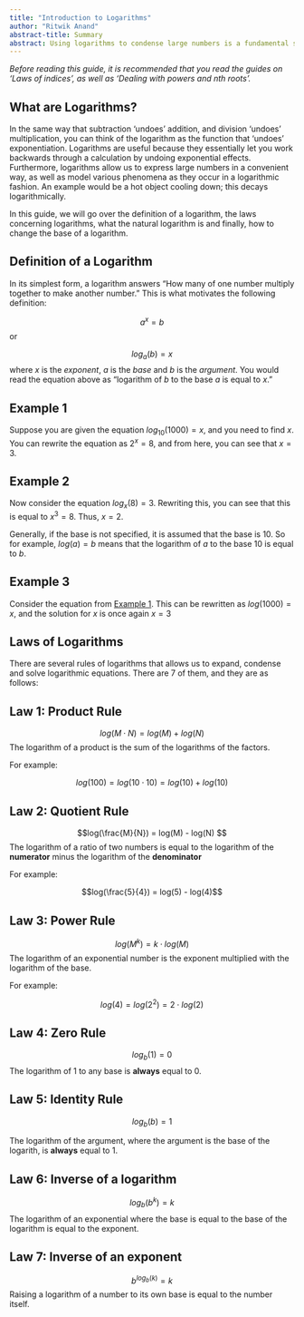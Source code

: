 ```yaml
---
title: "Introduction to Logarithms"
author: "Ritwik Anand"
abstract-title: Summary
abstract: Using logarithms to condense large numbers is a fundamental skill when working in Mathematics. Understanding the laws of logarithms, working with the natural logarithm and learning how to change the base of a logarithm are key in mastering their functionality.
---
```


*Before reading this guide, it is recommended that you read the guides on 'Laws of indices', as well as 'Dealing with powers and nth roots'.*

## What are Logarithms?

In the same way that subtraction 'undoes' addition, and division 'undoes' multiplication, you can think of the logarithm as the function that 'undoes' exponentiation. Logarithms are useful because they essentially let you work backwards through a calculation by undoing exponential effects. Furthermore, logarithms allow us to express large numbers in a convenient way, as well as model various phenomena as they occur in a logarithmic fashion. An example would be a hot object cooling down; this decays logarithmically.

In this guide, we will go over the definition of a logarithm, the laws concerning logarithms, what the natural logarithm is and finally, how to change the base of a logarithm.

::: callout-note
## Definition of a Logarithm

In its simplest form, a logarithm answers "How many of one number multiply together to make another number." This is what motivates the following definition:

$$ a^x = b$$ or

$$log_a(b) = x $$ where $x$ is the *exponent*, $a$ is the *base* and $b$ is the *argument*. You would read the equation above as "logarithm of $b$ to the base $a$ is equal to $x$."
:::

::: {#example-1-link .callout-note appearance="simple"}
## Example 1

Suppose you are given the equation $log_{10}(1000) = x$, and you need to find $x$. You can rewrite the equation as $2^x = 8$, and from here, you can see that $x = 3$.
:::

::: {.callout-note appearance="simple"}
## Example 2

Now consider the equation $log_x(8) = 3$. Rewriting this, you can see that this is equal to $x^3 = 8$. Thus, $x = 2$.
:::

Generally, if the base is not specified, it is assumed that the base is 10. So for example, $log(a) = b$ means that the logarithm of $a$ to the base $10$ is equal to $b$.

::: {.callout-note appearance="simple"}
## Example 3

Consider the equation from [Example 1](#example-1-link). This can be rewritten as $log(1000) = x$, and the solution for $x$ is once again $x = 3$
:::

## Laws of Logarithms

There are several rules of logarithms that allows us to expand, condense and solve logarithmic equations. There are 7 of them, and they are as follows:

::: callout-note
## Law 1: Product Rule

$$log(M \cdot N) = log(M) + log(N)$$ 
The logarithm of a product is the sum of the logarithms of the factors.

For example:

$$log(100) = log(10 \cdot 10) = log(10) + log(10)$$
:::

::: callout-note
## Law 2: Quotient Rule

$$log(\frac{M}{N}) = log(M) - log(N) $$ 
The logarithm of a ratio of two numbers is equal to the logarithm of the **numerator** minus the logarithm of the **denominator**

For example:

$$log(\frac{5}{4}) = log(5) - log(4)$$
:::

::: callout-note
## Law 3: Power Rule

$$log(M^k) = k \cdot log(M)$$ 
The logarithm of an exponential number is the exponent multiplied with the logarithm of the base.

For example:

$$log(4) = log(2^2) = 2 \cdot log(2)$$
:::

::: callout-note
## Law 4: Zero Rule

$$log_b(1) = 0$$
The logarithm of 1 to any base is **always** equal to 0.

:::

::: callout-note
## Law 5: Identity Rule

$$log_b(b) = 1$$

The logarithm of the argument, where the argument is the base of the logarith, is **always** equal to 1.

:::

::: callout-note
## Law 6: Inverse of a logarithm

$$log_b(b^k) = k$$
The logarithm of an exponential where the base is equal to the base of the logarithm is equal to the exponent.

:::

::: callout-note
## Law 7: Inverse of an exponent

$$b^{log_b(k)} = k$$
Raising a logarithm of a number to its own base is equal to the number itself.

:::
